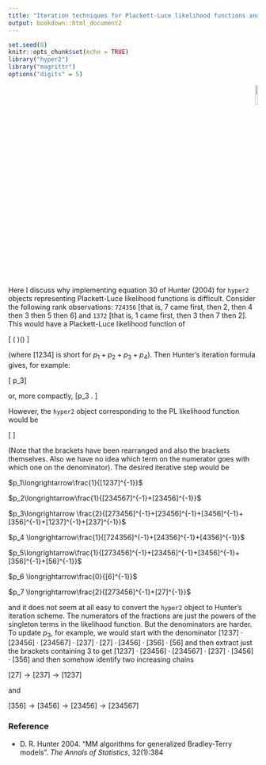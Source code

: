 ```yaml
---
title: "Iteration techniques for Plackett-Luce likelihood functions and the `hyper2` package"
output: bookdown::html_document2
---
```


```r
set.seed(0)
knitr::opts_chunk$set(echo = TRUE)
library("hyper2")
library("magrittr")
options("digits" = 5)
```

<p style="text-align: right;">
![](`r system.file("help/figures/hyper2.png", package = "hyper2")`){width=10%}
</p>

Here I discuss why implementing equation 30 of Hunter (2004) for
`hyper2` objects representing Plackett-Luce likelihood functions is
difficult.  Consider the following rank observations: `724356` [that
is, 7 came first, then 2, then 4 then 3 then 5 then 6] and `1372`
[that is, 1 came first, then 3 then 7 then 2].  This would have a
Plackett-Luce likelihood function of

\[
\left(
\frac{[7]}{[234567]}\cdot\frac{[2]}{[23456]}\cdot\frac{[4]}{[3456]}\cdot\frac{[3]}{[356]}\cdot\frac{[5]}{[56]}
\right)\left(\frac{[1]}{[1237]}\cdot\frac{[3]}{[237]}\cdot\frac{[7]}{[27]}\right)
\]

(where $[1234]$ is short for $p_1+p_2+p_3+p_4$).  Then Hunter's
iteration formula gives, for example:

\[
p_3\longrightarrow\frac{2}{
(p_7+p_2+p_4+p_3+p_5+p_6)^{-1}+
(    p_2+p_4+p_3+p_5+p_6)^{-1}+
(        p_4+p_3+p_5+p_6)^{-1}+
(            p_3+p_5+p_6)^{-1}+
(p_1+p_3+p_7+p_2)^{-1}+
(    p_3+p_7+p_2)^{-1}
}\]

or, more compactly,
\[p_3\longrightarrow
\frac{2}{[724356]^{-1}+[24356]^{-1}+[4356]^{-1}+[356]^{-1}+[1372]^{-1}+[372]^{-1}}.
\]


However, the `hyper2` object corresponding to the PL likelihood function would be

\[
\frac{
  [1][2][3]^2[4][5][7]^2
}{
  [1237]\cdot [23456]\cdot [234567]\cdot [237]\cdot [27]
\cdot [3456] \cdot [356]\cdot[56]
}
\]

(Note that the brackets have been rearranged and also the brackets
themselves.  Also we have no idea which term on the numerator goes
with which one on the denominator).  The desired iterative step would
be

$p_1\longrightarrow\frac{1}{[1237]^{-1}}$

$p_2\longrightarrow\frac{1}{[234567]^{-1}+[23456]^{-1}}$

$p_3\longrightarrow
\frac{2}{[273456]^{-1}+[23456]^{-1}+[3456]^{-1}+[356]^{-1}+[1237]^{-1}+[237]^{-1}}$

$p_4 \longrightarrow\frac{1}{[724356]^{-1}+[24356]^{-1}+[4356]^{-1}}$

$p_5\longrightarrow\frac{1}{[273456]^{-1}+[23456]^{-1}+[3456]^{-1}+[356]^{-1}+[56]^{-1}}$

$p_6 \longrightarrow\frac{0}{[6]^{-1}}$

$p_7 \longrightarrow\frac{2}{[273456]^{-1}+[27]^{-1}}$


and it does not seem at all easy to convert the `hyper2` object to
Hunter's iteration scheme.  The numerators of the fractions are just
the powers of the singleton terms in the likelihood function.  But the
denominators are harder.  To update $p_3$, for example, we would start
with the denominator $[1237]\cdot[23456]\cdot[234567]\cdot
[237]\cdot[27]\cdot[3456]\cdot[356]\cdot[56]$ and then extract just
the brackets containing 3 to get $[1237]\cdot[23456]\cdot[234567]\cdot
[237]\cdot[3456]\cdot[356]$ and then somehow identify two increasing
chains

$[27]\longrightarrow[237]\longrightarrow [1237]$

and 

$[356]\longrightarrow[3456]\longrightarrow[23456]\longrightarrow[234567]$



### Reference {-}

* D. R. Hunter 2004.  "MM algorithms for generalized Bradley-Terry
  models".  _The Annals of Statistics_, 32(1):384